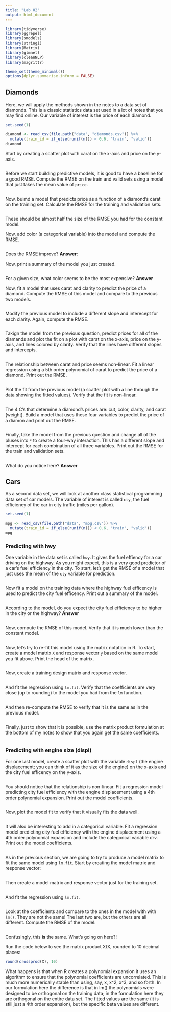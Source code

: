 ```yaml
---
title: "Lab 02"
output: html_document
---
```


```r
library(tidyverse)
library(ggrepel)
library(smodels)
library(stringi)
library(Matrix)
library(glmnet)
library(cleanNLP)
library(magrittr)

theme_set(theme_minimal())
options(dplyr.summarise.inform = FALSE)
```

## Diamonds

Here, we will apply the methods shown in the notes to a data set of diamonds.
This is a classic statistics data set used in a lot of notes that you may
find online. Our variable of interest is the price of each diamond.

```r
set.seed(1)

diamond <- read_csv(file.path("data", "diamonds.csv")) %>%
  mutate(train_id = if_else(runif(n()) < 0.6, "train", "valid"))
diamond
```

Start by creating a scatter plot with carat on the x-axis and price on the
y-axis.

```r

```

Before we start building predictive models, it is good to have a baseline for
a good RMSE. Compute the RMSE on the train and valid sets using a model that
just takes the mean value of `price`.

```r

```

Now, buimd a model that predicts price as a function of a diamond's carat on
the training set. Calculate the RMSE for the training and validation sets.

```r

```

These should be almost half the size of the RMSE you had for the constant
model.

Now, add color (a categorical variable) into the model and compute the RMSE.

```r

```

Does the RMSE improve? **Answer**:

Now, print a summary of the model you just created.

```r
```

For a given size, what color seems to be the most expensive? **Answer**

Now, fit a model that uses carat and clarity to predict the price of a diamond.
Compute the RMSE of this model and compare to the previous two models.

```r

```

Modify the previous model to include a different slope and interecept for each
clarity. Again, compute the RMSE.

```r

```

Takign the model from the previous question, predict prices for all of the
diamands and plot the fit on a plot with carat on the x-axis, price on the
y-axis, and lines colored by clarity. Verify that the lines have different
slopes and intercepts.

```r

```

The relationship between carat and price seems non-linear. Fit a linear
regression using a 5th order polynomial of carat to predict the price of a
diamond. Print out the RMSE.

```r

```

Plot the fit from the previous model (a scatter plot with a line through the
data showing the fitted values). Verify that the fit is non-linear.

```r

```

The 4 C's that determine a diamond's prices are: cut, color, clarity, and
carat (weight). Build a model that uses these four variables to predict the
price of a diamon and print out the RMSE.

```r

```

Finally, take the model from the previous question and change all of the pluses
into `*` to create a four-way interaction. This has a different slope and
intercept for each combination of all three variables. Print out the RMSE
for the train and validation sets.

```r

```

What do you notice here? **Answer**

## Cars

As a second data set, we will look at another class statistical programming
data set of car models. The variable of interest is called `cty`, the fuel
efficiency of the car in city traffic (miles per gallon).

```r
set.seed(1)

mpg <- read_csv(file.path("data", "mpg.csv")) %>%
  mutate(train_id = if_else(runif(n()) < 0.6, "train", "valid"))
mpg
```

### Predicting with hwy

One variable in the data set is called `hwy`. It gives the fuel effiency for a
car driving on the highway. As you might expect, this is a very good predictor
of a car's fuel efficiency in the city. To start, let's get the RMSE of a model
that just uses the mean of the `cty` variable for prediction.

```r

```

Now fit a model on the training data where the highway fuel efficency is used
to predict the city fuel efficency. Print out a summary of the model.

```r

```

According to the model, do you expect the city fuel efficiency to be higher in
the city or the highway? **Answer**



```r

```

Now, compute the RMSE of this model. Verify that it is much lower than the
constant model.

```r

```

Now, let's try to re-fit this model using the matrix notation in R. To start,
create a model matrix `X` and response vector `y` based on the same model you
fit above. Print the head of the matrix.

```r

```

Now, create a training design matrix and response vector.

```r

```

And fit the regression using `lm.fit`. Verify that the coefficients are
very close (up to rounding) to the model you had from the `lm` function.

```r

```

And then re-compute the RMSE to verify that it is the same as in the previous
model.

```r

```
Finally, just to show that it is possible, use the matrix product formulation
at the bottom of my notes to show that you again get the same coefficients.

```r

```

### Predicting with engine size (displ)

For one last model, create a scatter plot with the variable `displ` (the engine
displacement; you can think of it as the size of the engine) on the x-axis and
the city fuel efficency on the y-axis.

```r

```

You should notice that the relationship is non-linear. Fit a regression model
predicting city fuel efficiency with the engine displacement using a 4th order
polynomial expansion. Print out the model coefficients.

```r

```

Now, plot the model fit to verify that it visually fits the data well.

```r

```

It will also be interesting to add in a categorical variable. Fit a regression
model predicting city fuel efficiency with the engine displacement using a 4th
order polynomial expansion and include the categorical variable drv. Print out
the model coefficients.

```r

```

As in the previous section, we are going to try to produce a model matrix
to fit the same model using `lm.fit`. Start by creating the model matrix and
response vector:

```r

```

Then create a model matrix and response vector just for the training set.

```r

```

And fit the regression using `lm.fit`.

```r

```

Look at the coefficients and compare to the ones in the model with with `lm()`.
They are not the same! The last two are, but the others are all different.
Compute the RMSE of the model:

```r

```

Confusingly, this **is** the same. What's going on here?!

Run the code below to see the matrix product XtX, rounded to 10 decimal places:

```r
round(crossprod(X), 10)
```

What happens is that when R creates a polynomial expansion it uses an algorithm
to ensure that the polynomial coefficients are uncorrelated. This is much more
numerically stable than using, say, x, x^2, x^3, and so forth. In our
formulation here the difference is that in lm() the polynomials were designed
to be orthogonal on the training data; in the formulation here they are
orthogonal on the entire data set. The fitted values are the same (it is still
just a 4th order expansion), but the specific beta values are different.
